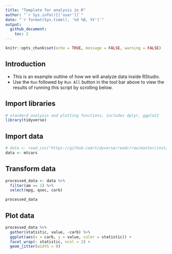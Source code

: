```yaml
---
title: "Template for analysis in R"
author: "`r Sys.info()[['user']]`"
date: "`r format(Sys.time(), '%d %B, %Y')`"
output: 
  github_document:
    toc: 2
---
```


```r
knitr::opts_chunk$set(echo = TRUE, message = FALSE, warning = FALSE)
```

## Introduction

- This is an example outline of how we will analyze data inside RStudio.
- Use the `Run` followed by `Run All` button in the tool bar above 
  to view the results of running this script by scrolling below.  

## Import libraries

```r
# standard analysis and plotting functions, includes dplyr, ggplot2 
library(tidyverse)
```

## Import data

```r
# data <- read_csv("https://github.com/tidyverse/readr/raw/master/inst/extdata/mtcars.csv")
data <- mtcars
```


## Transform data

```r
processed_data <- data %>% 
  filter(am == 1) %>%
  select(mpg, qsec, carb)

processed_data 
```


## Plot data

```r
processed_data %>% 
  gather(statistic, value, -carb) %>% 
  ggplot(aes(x = carb, y = value, color = statistic)) +
  facet_wrap(~ statistic, ncol = 2) +
  geom_jitter(width = 0)
```
